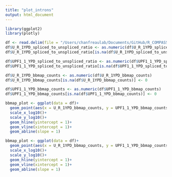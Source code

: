 ```yaml
---
title: "plot_introns"
output: html_document
---
```


```r
library(ggplot2)
library(plotly)
```

```r
df <- read.delim(file = "/Users/chanfreaulab/Documents/GitHub/R_COMPASS_filtering/merged_compass_datasets/full_upf1_rrp6", sep = "" ,header = TRUE, stringsAsFactors = FALSE)
df$U_R_1YPD_spliced_to_unspliced_ratio <- as.numeric(df$U_R_1YPD_spliced_to_unspliced_ratio)
df$U_R_1YPD_spliced_to_unspliced_ratio[is.na(df$U_R_1YPD_spliced_to_unspliced_ratio)] <- 0

df$UPF1_1_YPD_spliced_to_unspliced_ratio <- as.numeric(df$UPF1_1_YPD_spliced_to_unspliced_ratio)
df$UPF1_1_YPD_spliced_to_unspliced_ratio[is.na(df$UPF1_1_YPD_spliced_to_unspliced_ratio)] <- 0

df$U_R_1YPD_bbmap_counts <- as.numeric(df$U_R_1YPD_bbmap_counts)
df$U_R_1YPD_bbmap_counts[is.na(df$U_R_1YPD_bbmap_counts)] <- 0

df$UPF1_1_YPD_bbmap_counts <- as.numeric(df$UPF1_1_YPD_bbmap_counts)
df$UPF1_1_YPD_bbmap_counts[is.na(df$UPF1_1_YPD_bbmap_counts)] <- 0

```

```r
bbmap_plot <- ggplot(data = df)+
  geom_point(aes(x = U_R_1YPD_bbmap_counts, y = UPF1_1_YPD_bbmap_counts, color = V37))+
  scale_x_log10()+
  scale_y_log10()+
  geom_hline(yintercept = 1)+
  geom_vline(xintercept = 1)+
  geom_abline(slope = 1)
```

```r
bbmap_plot <- ggplot(data = df)+
  geom_point(aes(x = U_R_1YPD_bbmap_counts, y = UPF1_1_YPD_bbmap_counts, color = V37))+
  scale_x_log10()+
  scale_y_log10()+
  geom_hline(yintercept = 1)+
  geom_vline(xintercept = 1)+
  geom_abline(slope = 1)
```

